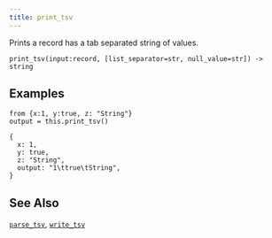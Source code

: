 ```yaml
---
title: print_tsv
---
```



Prints a record has a tab separated string of values.

```tql
print_tsv(input:record, [list_separator=str, null_value=str]) -> string
```

<Docs operator="print_tsv" separator_text="tab" list_sep="," null_value="-"/>

## Examples

```tql
from {x:1, y:true, z: "String"}
output = this.print_tsv()
```
```tql
{
  x: 1,
  y: true,
  z: "String",
  output: "1\ttrue\tString",
}
```

## See Also

[`parse_tsv`](./parse_tsv.mdx), [`write_tsv`](../operators/write_tsv.md)
